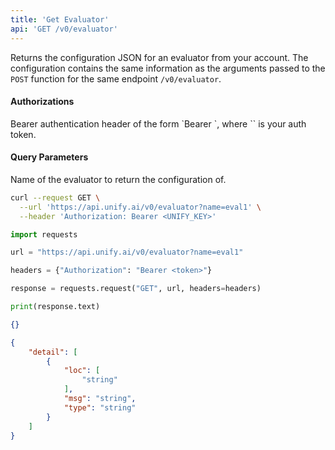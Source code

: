 ```yaml
---
title: 'Get Evaluator'
api: 'GET /v0/evaluator'
---
```

Returns the configuration JSON for an evaluator from your account. The configuration
contains the same information as the arguments passed to the `POST` function for the
same endpoint `/v0/evaluator`.

#### Authorizations

<ParamField header="Authorization" type="string" required="true">
  Bearer authentication header of the form `Bearer <token>`, where `<token>` is your auth token.
</ParamField>

#### Query Parameters

<ParamField query="name" type="string" required="true">
Name of the evaluator to return the configuration of.
</ParamField>

<RequestExample>

```bash cURL
curl --request GET \
  --url 'https://api.unify.ai/v0/evaluator?name=eval1' \
  --header 'Authorization: Bearer <UNIFY_KEY>'
```

```python Python
import requests

url = "https://api.unify.ai/v0/evaluator?name=eval1"

headers = {"Authorization": "Bearer <token>"}

response = requests.request("GET", url, headers=headers)

print(response.text)
```

</RequestExample>
<ResponseExample>

```json 200
{}
```

```json 422
{
    "detail": [
        {
            "loc": [
                "string"
            ],
            "msg": "string",
            "type": "string"
        }
    ]
}
```

</ResponseExample>
